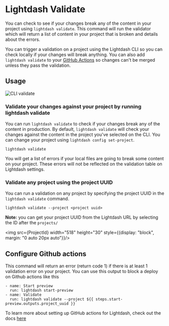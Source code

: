
# Lightdash Validate

You can check to see if your changes break any of the content in your project using `lightdash validate`. This command will run the validator which will return a list of content in your project that is broken and details about the errors. 

You can trigger a validation on a project using the Lightdash CLI so you can check locally if your changes will break anything. You can also add `lightdash validate` to your [GitHub Actions](#configure-github-actions) so changes can't be merged unless they pass the validation. 

## Usage 

![CLI validate](./assets/cli-validate.png)

### Validate your changes against your project by running lightdash validate

You can run `lightdash validate` to check if your changes break any of the content in production. 
By default, `lightdash validate` will check your changes against the content in the project you've selected on the CLI.
You can change your project using `lightdash config set-project`.

```
lightdash validate 
```

You will get a list of errors if your local files are going to break some content on your project.
These errors will not be reflected on the validation table on Lightdash settings.

### Validate any project using the project UUID

You can run a validation on any project by specifying the project UUID in the `lightdash validate` command.

```
lightdash validate --project <project uuid> 
``` 

**Note:** you can get your project UUID from the Lightdash URL by selecting the ID after the `projects/`

<img src={ProjectId} width="518" height="30" style={{display: "block", margin: "0 auto 20px auto"}}/>


## Configure Github actions  

This command will return an error (return code 1) if there is at least 1 validation error on your project. 
You can use this output to block a deploy on Github actions like this 

```
- name: Start preview 
  run: lightdash start-preview 
- name: Validate 
  run: lightdash validate --project ${{ steps.start-preview.outputs.project_uuid }}
```

To learn more about setting up GitHub actions for Lightdash, check out the docs [here](/snippets/automatically-deploy-your-changes-using-github-action)